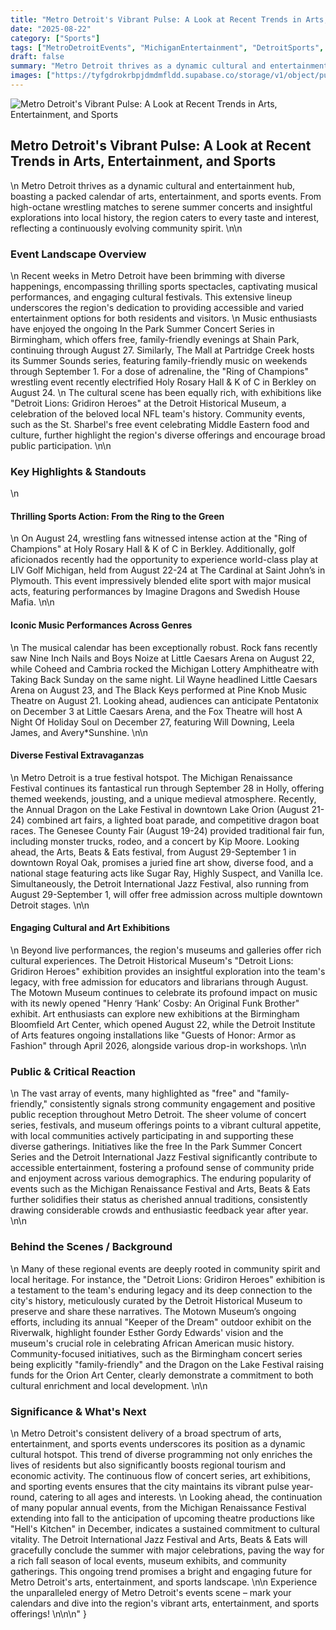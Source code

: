 ```yaml
---
title: "Metro Detroit's Vibrant Pulse: A Look at Recent Trends in Arts, Entertainment, and Sports"
date: "2025-08-22"
category: ["Sports"]
tags: ["MetroDetroitEvents", "MichiganEntertainment", "DetroitSports", "SummerConcerts", "ArtsAndCulture"]
draft: false
summary: "Metro Detroit thrives as a dynamic cultural and entertainment hub, boasting a packed calendar of arts, entertainment, and sports events. From high-octane wrestling matches to serene summer concerts and insightful explorations into local history, the region caters to every taste and interest, reflecting a continuously evolving community spirit."
images: ["https://tyfgdrokrbpjdmdmfldd.supabase.co/storage/v1/object/public/image/2025-08-22-14-04-50-514-04-00.jpg"]
---
```


![Metro Detroit's Vibrant Pulse: A Look at Recent Trends in Arts, Entertainment, and Sports](https://tyfgdrokrbpjdmdmfldd.supabase.co/storage/v1/object/public/image/2025-08-22-14-04-50-514-04-00.jpg)

## Metro Detroit's Vibrant Pulse: A Look at Recent Trends in Arts, Entertainment, and Sports
\n
Metro Detroit thrives as a dynamic cultural and entertainment hub, boasting a packed calendar of arts, entertainment, and sports events. From high-octane wrestling matches to serene summer concerts and insightful explorations into local history, the region caters to every taste and interest, reflecting a continuously evolving community spirit.
\n\n
### Event Landscape Overview
\n
Recent weeks in Metro Detroit have been brimming with diverse happenings, encompassing thrilling sports spectacles, captivating musical performances, and engaging cultural festivals. This extensive lineup underscores the region's dedication to providing accessible and varied entertainment options for both residents and visitors.
\n
Music enthusiasts have enjoyed the ongoing In the Park Summer Concert Series in Birmingham, which offers free, family-friendly evenings at Shain Park, continuing through August 27. Similarly, The Mall at Partridge Creek hosts its Summer Sounds series, featuring family-friendly music on weekends through September 1. For a dose of adrenaline, the \"Ring of Champions\" wrestling event recently electrified Holy Rosary Hall & K of C in Berkley on August 24.
\n
The cultural scene has been equally rich, with exhibitions like \"Detroit Lions: Gridiron Heroes\" at the Detroit Historical Museum, a celebration of the beloved local NFL team's history. Community events, such as the St. Sharbel's free event celebrating Middle Eastern food and culture, further highlight the region's diverse offerings and encourage broad public participation.
\n\n
### Key Highlights & Standouts
\n
#### Thrilling Sports Action: From the Ring to the Green
\n
On August 24, wrestling fans witnessed intense action at the \"Ring of Champions\" at Holy Rosary Hall & K of C in Berkley. Additionally, golf aficionados recently had the opportunity to experience world-class play at LIV Golf Michigan, held from August 22-24 at The Cardinal at Saint John’s in Plymouth. This event impressively blended elite sport with major musical acts, featuring performances by Imagine Dragons and Swedish House Mafia.
\n\n
#### Iconic Music Performances Across Genres
\n
The musical calendar has been exceptionally robust. Rock fans recently saw Nine Inch Nails and Boys Noize at Little Caesars Arena on August 22, while Coheed and Cambria rocked the Michigan Lottery Amphitheatre with Taking Back Sunday on the same night. Lil Wayne headlined Little Caesars Arena on August 23, and The Black Keys performed at Pine Knob Music Theatre on August 21. Looking ahead, audiences can anticipate Pentatonix on December 3 at Little Caesars Arena, and the Fox Theatre will host A Night Of Holiday Soul on December 27, featuring Will Downing, Leela James, and Avery*Sunshine.
\n\n
#### Diverse Festival Extravaganzas
\n
Metro Detroit is a true festival hotspot. The Michigan Renaissance Festival continues its fantastical run through September 28 in Holly, offering themed weekends, jousting, and a unique medieval atmosphere. Recently, the Annual Dragon on the Lake Festival in downtown Lake Orion (August 21-24) combined art fairs, a lighted boat parade, and competitive dragon boat races. The Genesee County Fair (August 19-24) provided traditional fair fun, including monster trucks, rodeo, and a concert by Kip Moore. Looking ahead, the Arts, Beats & Eats festival, from August 29-September 1 in downtown Royal Oak, promises a juried fine art show, diverse food, and a national stage featuring acts like Sugar Ray, Highly Suspect, and Vanilla Ice. Simultaneously, the Detroit International Jazz Festival, also running from August 29-September 1, will offer free admission across multiple downtown Detroit stages.
\n\n
#### Engaging Cultural and Art Exhibitions
\n
Beyond live performances, the region's museums and galleries offer rich cultural experiences. The Detroit Historical Museum's \"Detroit Lions: Gridiron Heroes\" exhibition provides an insightful exploration into the team's legacy, with free admission for educators and librarians through August. The Motown Museum continues to celebrate its profound impact on music with its newly opened \"Henry ‘Hank’ Cosby: An Original Funk Brother\" exhibit. Art enthusiasts can explore new exhibitions at the Birmingham Bloomfield Art Center, which opened August 22, while the Detroit Institute of Arts features ongoing installations like \"Guests of Honor: Armor as Fashion\" through April 2026, alongside various drop-in workshops.
\n\n
### Public & Critical Reaction
\n
The vast array of events, many highlighted as \"free\" and \"family-friendly,\" consistently signals strong community engagement and positive public reception throughout Metro Detroit. The sheer volume of concert series, festivals, and museum offerings points to a vibrant cultural appetite, with local communities actively participating in and supporting these diverse gatherings. Initiatives like the free In the Park Summer Concert Series and the Detroit International Jazz Festival significantly contribute to accessible entertainment, fostering a profound sense of community pride and enjoyment across various demographics. The enduring popularity of events such as the Michigan Renaissance Festival and Arts, Beats & Eats further solidifies their status as cherished annual traditions, consistently drawing considerable crowds and enthusiastic feedback year after year.
\n\n
### Behind the Scenes / Background
\n
Many of these regional events are deeply rooted in community spirit and local heritage. For instance, the \"Detroit Lions: Gridiron Heroes\" exhibition is a testament to the team's enduring legacy and its deep connection to the city's history, meticulously curated by the Detroit Historical Museum to preserve and share these narratives. The Motown Museum’s ongoing efforts, including its annual \"Keeper of the Dream\" outdoor exhibit on the Riverwalk, highlight founder Esther Gordy Edwards' vision and the museum's crucial role in celebrating African American music history. Community-focused initiatives, such as the Birmingham concert series being explicitly \"family-friendly\" and the Dragon on the Lake Festival raising funds for the Orion Art Center, clearly demonstrate a commitment to both cultural enrichment and local development.
\n\n
### Significance & What's Next
\n
Metro Detroit's consistent delivery of a broad spectrum of arts, entertainment, and sports events underscores its position as a dynamic cultural hotspot. This trend of diverse programming not only enriches the lives of residents but also significantly boosts regional tourism and economic activity. The continuous flow of concert series, art exhibitions, and sporting events ensures that the city maintains its vibrant pulse year-round, catering to all ages and interests.
\n
Looking ahead, the continuation of many popular annual events, from the Michigan Renaissance Festival extending into fall to the anticipation of upcoming theatre productions like \"Hell's Kitchen\" in December, indicates a sustained commitment to cultural vitality. The Detroit International Jazz Festival and Arts, Beats & Eats will gracefully conclude the summer with major celebrations, paving the way for a rich fall season of local events, museum exhibits, and community gatherings. This ongoing trend promises a bright and engaging future for Metro Detroit's arts, entertainment, and sports landscape.
\n\n
Experience the unparalleled energy of Metro Detroit's events scene – mark your calendars and dive into the region's vibrant arts, entertainment, and sports offerings!
\n\n\n"
}
